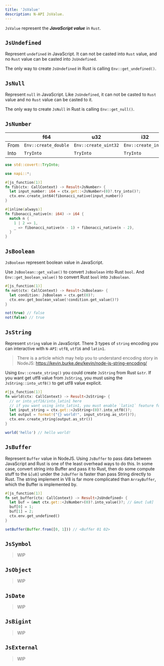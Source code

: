 ```yaml
---
title: 'JsValue'
description: N-API JsValue.
---
```


`JsValue` represent the **_JavaScript value_** in `Rust`.

## `JsUndefined`

Represent `undefined` in JavaScript. It can not be casted into `Rust` value, and no `Rust` value can be casted into `JsUndefined`.

The only way to create `JsUndefined` in Rust is calling `Env::get_undefined()`.

## `JsNull`

Represent `null` in JavaScript. Like `JsUndefined`, it can not be casted to `Rust` value and no `Rust` value can be casted to it.

The only way to create `JsNull` in Rust is calling `Env::get_null()`.

## `JsNumber`

|      | f64                  | u32                  | i32                 | i64                 |
| ---- | -------------------- | -------------------- | ------------------- | ------------------- |
| From | `Env::create_double` | `Env::create_uint32` | `Env::create_int32` | `Env::create_int64` |
| Into | `TryInto`            | `TryInto`            | `TryInto`           | `TryInto`           |

```rust
use std::covert::TryInto;

use napi::*;

#[js_function(1)]
fn fib(ctx: CallContext) -> Result<JsNumber> {
  let input_number: i64 = ctx.get::<JsNumber>(0)?.try_into()?;
  ctx.env.create_int64(fibonacci_native(input_number))
}

#[inline(always)]
fn fibonacci_native(n: i64) -> i64 {
  match n {
    1 | 2 => 1,
    _ => fibonacci_native(n - 1) + fibonacci_native(n - 2),
  }
}
```

## `JsBoolean`

`JsBoolean` represent boolean value in JavaScript.

Use `JsBoolean::get_value()` to convert `JsBoolean` into Rust `bool`. And `Env::get_boolean_value()` to convert Rust `bool` into `JsBoolean`.

```rust
#[js_function(1)]
fn not(ctx: CallContext) -> Result<JsBoolean> {
  let condition: JsBoolean = ctx.get(0)?;
  ctx.env.get_boolean_value(!condition.get_value()?)
}
```

```js
not(true) // false
not(false) // true
```

## `JsString`

Represent `string` value in JavaScript. There 3 types of `string` encoding you can interactive with `N-API`: `utf8`, `utf16` and `latin1`.

> There is a article which may help you to understand encoding story in NodeJS: https://kevin.burke.dev/kevin/node-js-string-encoding/

Using `Env::create_string()` you could create `JsString` from Rust `&str`.
If you want get utf8 value from `JsString`, you must using the `JsString::into_utf8()` to get utf8 value explicit.

```rust
#[js_function(1)]
fn world(ctx: CallContext) -> Result<JsString> {
  // or into_utf16/into_latin1 here
  // if you want using into_latin1, you must enable `latin1` feature for `napi-rs`.
  let input_string = ctx.get::<JsString>(0)?.into_utf8()?;
  let output = format!("{} world!", input_string.as_str()?);
  ctx.env.create_string(output.as_str())
}
```

```js
world('hello') // hello world!
```

## `JsBuffer`

<!-- 使用 JsBuffer 在 JavaScript 与 Rust 之间传递数据是开销最小的一种方式。 -->

Represent `Buffer` value in NodeJS. Using `JsBuffer` to pass data between JavaScript and Rust is one of the least overhead ways to do this.
In some case, convert string into Buffer and pass it to Rust, then do some compute stuff to the `&[u8]` under the `JsBuffer` is faster than pass String directly to Rust.
The string implement in V8 is far more complicated than `ArrayBuffer`, which the Buffer is implemented by.

```rust
#[js_function(1)]
fn set_buffer(ctx: CallContext) -> Result<JsUndefined> {
  let buf = &mut ctx.get::<JsNumber>(0)?.into_value()?; // &mut [u8]
  buf[0] = 1;
  buf[1] = 2;
  ctx.env.get_undefined()
}
```

```js
setBuffer(Buffer.from([0, 1])) // <Buffer 01 02>
```

## `JsSymbol`

> WIP

## `JsObject`

> WIP

## `JsDate`

> WIP

## `JsBigint`

> WIP

## `JsExternal`

> WIP
